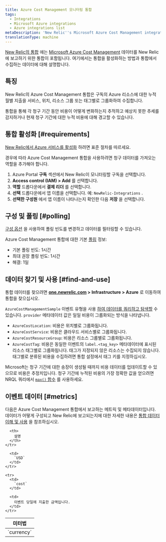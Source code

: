 ```yaml
---
title: Azure Cost Management 모니터링 통합
tags:
  - Integrations
  - Microsoft Azure integrations
  - Azure integrations list
metaDescription: 'New Relic''s Microsoft Azure Cost Management integration: what data it reports and how to enable it.'
translationType: machine
---
```


[New Relic의 통합](/docs/infrastructure/integrations-getting-started/getting-started/introduction-infrastructure-integrations) 에는 [Microsoft Azure Cost Management](https://docs.microsoft.com/en-us/azure/cost-management/) 데이터를 New Relic에 보고하기 위한 통합이 포함됩니다. 여기에서는 통합을 활성화하는 방법과 통합에서 수집하는 데이터에 대해 설명합니다.

## 특징

New Relic의 Azure Cost Management 통합은 구독의 Azure 리소스에 대한 누적 월별 지출을 서비스, 위치, 리소스 그룹 또는 태그별로 그룹화하여 수집합니다.

통합을 통해 각 청구 기간 동안 비용이 어떻게 변화하는지 추적하고 예상치 못한 추세를 감지하거나 현재 청구 기간에 대한 누적 비용에 대해 경고할 수 있습니다.

## 통합 활성화 [#requirements]

[New Relic에서 Azure 서비스를 활성화](/docs/infrastructure/microsoft-azure-integrations/getting-started/activate-azure-integrations) 하려면 표준 절차를 따르세요.

경우에 따라 Azure Cost Management 통합을 사용하려면 청구 데이터를 가져오는 역할을 추가해야 합니다.

1. Azure Portal **구독** 섹션에서 New Relic이 모니터링할 구독을 선택합니다.
2. **Access control (IAM) > Add** 를 선택합니다.
3. **역할** 드롭다운에서 **결제 리더** 를 선택합니다.
4. **선택** 드롭다운에서 앱 이름을 선택합니다. 예: `NewRelic-Integrations` .
5. **선택한 구성원** 에서 앱 이름이 나타나는지 확인한 다음 **저장** 을 선택합니다.

## 구성 및 폴링 [#polling]

[구성 옵션](/docs/integrations/new-relic-integrations/getting-started/configure-polling-frequency-data-collection-cloud-integrations) 을 사용하여 폴링 빈도를 변경하고 데이터를 필터링할 수 있습니다.

Azure Cost Management 통합에 대한 기본 [폴링](/docs/infrastructure/microsoft-azure-integrations/azure-integrations-list/azure-polling-intervals-infrastructure-integrations) 정보:

* 기본 폴링 빈도: 1시간
* 최대 권장 폴링 빈도: 1시간
* 해결: 1일

## 데이터 찾기 및 사용 [#find-and-use]

통합 데이터를 찾으려면 **[one.newrelic.com](https://one.newrelic.com/all-capabilities) > Infrastructure > Azure** 로 이동하여 통합을 찾으십시오.

`AzureCostManagementSample` 이벤트 유형을 사용 [하여 데이터를 쿼리하고 탐색할](/docs/using-new-relic/data/understand-data/query-new-relic-data) 수 있습니다. `provider` 메타데이터 값은 일일 비용이 그룹화되는 방식을 나타냅니다.

* `AzureCostLocation`: 비용은 위치별로 그룹화됩니다.
* `AzureCostService`: 비용은 클라우드 서비스별로 그룹화됩니다.
* `AzureCostResourceGroup`: 비용은 리소스 그룹별로 그룹화됩니다.
* `AzureCostTag`: 비용은 동일한 이벤트의 `label.<tag_key>` 메타데이터에 표시된 리소스 태그별로 그룹화됩니다. 태그가 지정되지 않은 리소스는 수집되지 않습니다. 태그별로 분류된 비용을 수집하려면 통합 설정에서 태그 키를 지정하십시오.

Microsoft는 청구 기간에 대한 송장이 생성될 때까지 비용 데이터를 업데이트할 수 있으므로 비용은 추정치입니다. 청구 기간에 누적된 비용의 가장 정확한 값을 얻으려면 NRQL 쿼리에서 [`max()` 함수](/docs/insights/nrql-new-relic-query-language/nrql-reference/nrql-syntax-components-functions#func-max) 를 사용하세요.

## 이벤트 데이터 [#metrics]

다음은 Azure Cost Management 통합에서 보고하는 메트릭 및 메타데이터입니다. 데이터가 어떻게 구성되고 New Relic에 보고되는지에 대한 자세한 내용은 [통합 데이터 이해 및 사용](/docs/infrastructure/integrations-getting-started/getting-started/understand-integration-data-data-types#metric) 을 참조하십시오.

<table>
  <thead>
    <tr>
      <th style={{ width: "290px" }}>
        미터법
      </th>

      <th>
        설명
      </th>
    </tr>
  </thead>

  <tbody>
    <tr>
      <td>
        `currency`
      </td>

      <td>
        `USD`
      </td>
    </tr>

    <tr>
      <td>
        `cost`
      </td>

      <td>
        이벤트 당일에 지출한 금액입니다.
      </td>
    </tr>
  </tbody>
</table>